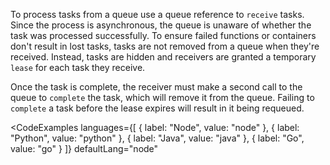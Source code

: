 To process tasks from a queue use a queue reference to `receive` tasks. Since the process is asynchronous, the queue is unaware of whether the task was processed successfully. To ensure failed functions or containers don't result in lost tasks, tasks are not removed from a queue when they're received. Instead, tasks are hidden and receivers are granted a temporary `lease` for each task they receive.

Once the task is complete, the receiver must make a second call to the queue to `complete` the task, which will remove it from the queue. Failing to `complete` a task before the lease expires will result in it being requeued.

<CodeExamples 
	languages={[
	{
		label: "Node",
		value: "node"
	},
	{
		label: "Python",
		value: "python"
	},
	{
		label: "Java",
		value: "java"
	},
	{
		label: "Go",
		value: "go"
	}
	]}
	defaultLang="node"
>

<CodeSnippet snippet="nitrictech/node-sdk/examples/queues/receive.ts" />

<CodeSnippet snippet="nitrictech/python-sdk/examples/queues/receive.py" />

<CodeSnippet snippet="nitrictech/java-sdk/src/test/java/examples/queues/Receive.java" />

<CodeSnippet snippet="nitrictech/go-sdk/examples/queues/receive.go" />

</CodeExamples>
